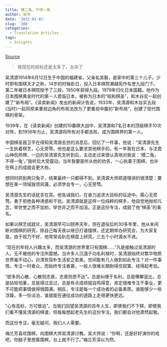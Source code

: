 ```yaml
---
title: 搏二兔，不得一兔
author: 简书
date: '2022-02-01'
slug: '388'
categories:
  - Translation Articles
tags:
  - Insights
---
```


[Source](https://www.jianshu.com/p/4d13715867a9)

>我现在的目标还是太多了，太杂了

吴清源1914年6月12日生于中国的福建省，父亲名吴毅，是家中的第三个儿子。少时即有围棋天才之称，14岁的时候赴日，投入日本棋院濑越宪作名誉九段门下。第二年被日本棋院授予了三段，1950年获得九段。1979年归化日本国籍。他作为日本围棋黄金时代的第一人君临日本，被称为日本的“昭和棋圣”，和木谷实一起创建了“新布局”。《读卖新闻》发出的新闻讣告说，1933年，吴清源和木谷实五段(当时)一起将原来重视边角的布局法改为了更重视中腹的“新布局”，创建了现代围棋的骨架。 

1939年，在《读卖新闻》创建的10番棋大战中，吴清源和7名日本的顶级棋手10次对阵，到1956年为止，吴清源将所有对手都击败，成为围棋界的第一人。

中国棋圣聂卫平在得知吴清源去世的消息后，回忆了一件事，他说：“吴清源先生一生执着棋艺，心无旁骛，他也是这么要求其他棋手的。有一年我在日本，与沈君山神侃桥牌，一边的吴清源先生听到后，主动走过来很认真地对我说：‘搏二兔，不得一兔’。”我听后大受震动。当年我要是听从他的劝告，一心执着于围棋，也许在棋上的成就会更大些。

想同时抓到两只兔子，结果最终一只都得不到。吴清源大师把道理讲的很清楚：要想在某一领域独领风骚，必须学会专一，心无旁骛。

吴清源先生的话犹言在耳。他告诫我们，在奋力追求大目标的征途中，需心无旁骛，勇于拒绝各种诱惑和干扰。吴清源就是这样一位纯粹的棋手，他自觉地抛却凡念，举世誉之而不加劝，举世非之而不加沮。正是这份专注，成就了他“棋圣”的美名。

如果以棋艺成就论，吴清源早可以颐养天年，但在退役后的30多年里，他从未间断对围棋的研究，除自己每天夜以继日打谱摆棋，还定期举办研究会，为大家复盘。由于视力不好，他常常会趴在棋盘上研究，三五个小时滴水不进。

“现在的年轻人兴趣太多，而吴清源的世界里只有围棋……”凡是接触过吴清源的人，无不被他的专注所震撼。当许多人沉湎于功名利禄时，吴清源始终对繁华物质世界毫不动心，对清贫简朴生活安之若素。世间能有几人做到如此专注？对一件事情，专注一时者众，而始终专注者寡，一般人很难长期耐得住寂寞、经得起考验。

“欲多则心散，心散则志衰，志衰则思不达”。总是纠缠于名利，总是横攀竖比，总是拈轻怕重，总是得过且过，总是有点成绩就自鸣得意，肯定很难专注干事业，更不可能把事情做得很圆满。相反，专注是每一个成功者的必备素质。谁能够少一些浮躁，多一份淡泊，谁就能在通往成功的道路上走得更快更远。

“心有高标，方可致远”。当我们回望吴清源的百年人生，即使我们不下棋，即使我们看不懂吴清源的棋谱，但每每想起老先生的这份专注，我们都会对他肃然起敬。

而这份专注，毫无疑问，我们人人需要。

梅兰芳喜欢围棋，向围棋大师吴清源讨教。吴大师说：“你啊，还是好好演你的戏吧，你脑子里想着围棋，台上就不行了。”梅兰芳深以为然。




